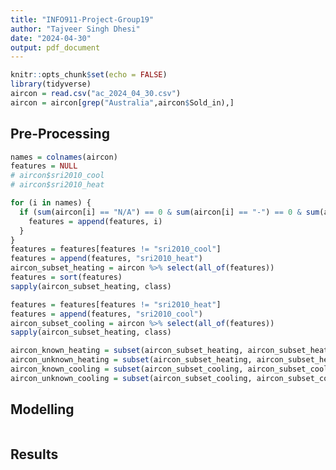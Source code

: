 ---
title: "INFO911-Project-Group19"
author: "Tajveer Singh Dhesi"
date: "2024-04-30"
output: pdf_document
---

```{r setup, include=FALSE}
knitr::opts_chunk$set(echo = FALSE)
library(tidyverse)
aircon = read.csv("ac_2024_04_30.csv")
aircon = aircon[grep("Australia",aircon$Sold_in),]
```

## Pre-Processing
```{r}
names = colnames(aircon)
features = NULL
# aircon$sri2010_cool
# aircon$sri2010_heat

for (i in names) {
  if (sum(aircon[i] == "N/A") == 0 & sum(aircon[i] == "-") == 0 & sum(aircon[i] == "") == 0){
    features = append(features, i)
  }
}
features = features[features != "sri2010_cool"]
features = append(features, "sri2010_heat")
aircon_subset_heating = aircon %>% select(all_of(features))
features = sort(features)
sapply(aircon_subset_heating, class)

features = features[features != "sri2010_heat"]
features = append(features, "sri2010_cool")
aircon_subset_cooling = aircon %>% select(all_of(features))
sapply(aircon_subset_heating, class)

aircon_known_heating = subset(aircon_subset_heating, aircon_subset_heating["sri2010_heat"] != "NA")
aircon_unknown_heating = subset(aircon_subset_heating, aircon_subset_heating["sri2010_heat"] == "NA")
aircon_known_cooling = subset(aircon_subset_cooling, aircon_subset_cooling["sri2010_cool"] != "NA")
aircon_unknown_cooling = subset(aircon_subset_cooling, aircon_subset_cooling["sri2010_cool"] == "NA")
```

## Modelling

```{r}

```

## Results

```{r}
```